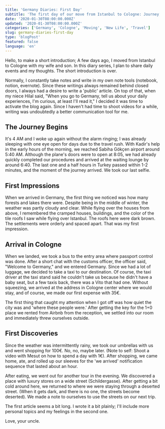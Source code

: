 ```yaml
---
title: 'Germany Diaries: First Day'
subtitle: 'The first day of our move from Istanbul to Cologne: Journey, first impressions, and discoveries.'
date: '2020-01-30T08:00:00.000Z'
updated: '2020-01-30T08:00:00.000Z'
categories: ['Germany', 'Cologne', 'Moving', 'New Life', 'Travel']
slug: germany-diaries-first-day
type: 'blogPost'
featured: false
language: 'en'
---
```


Hello, to make a short introduction; A few days ago, I moved from Istanbul to Cologne with my wife and son. In this diary series, I plan to share daily events and my thoughts. The short introduction is over.

Normally, I constantly take notes and write in my own note tools (notebook, notion, evernote). Since these writings always remained behind closed doors, I always had a desire to write a 'public' article. On top of that, when my niece Hilal said, "When you go to Germany, tell us about your daily experiences, I'm curious, at least I'll read it," I decided it was time to activate the blog again. Since I haven't had time to shoot videos for a while, writing was undoubtedly a better communication tool for me.

## The Journey Begins

It's 4 AM and I woke up again without the alarm ringing; I was already sleeping with one eye open for days due to the travel rush. With Kadir's help in the early hours of the morning, we reached Sabiha Gökçen airport around 5:40 AM. Although the plane's doors were to open at 8:05, we had already quickly completed our procedures and arrived at the waiting lounge by around 6:40. The last one and a half hours in Turkey passed within 1-2 minutes, and the moment of the journey arrived. We took our last selfie.

## First Impressions

When we arrived in Germany, the first thing we noticed was how many forests and lakes there were. Despite being in the middle of winter, the weather was partly cloudy and clear. While flying over the houses from above, I remembered the cramped houses, buildings, and the color of the tile roofs I saw while flying over Istanbul. The roofs here were dark brown. The settlements were orderly and spaced apart. That was my first impression.

## Arrival in Cologne

When we landed, we took a bus to the entry area where passport control was done. After a short chat with the customs officer, the officer said, "Welcome to Germany," and we entered Germany. Since we had a lot of luggage, we decided to take a taxi to our destination. Of course, the taxi driver at the taxi stand said he couldn't take us because he didn't have a baby seat, but a few taxis back, there was a Vito that had one. Without squeezing, we arrived at the address in Cologne center where we would stay, and of course, we made our first expense with 35€.

The first thing that caught my attention when I got off was how quiet the city was and 'where these people were.' After getting the key for the 1+0 place we rented from Airbnb from the reception, we settled into our room and immediately threw ourselves outside.

## First Discoveries

Since the weather was intermittently rainy, we took our umbrellas with us and went shopping for 100€. No, no, maybe later. (Note to self: Shoot a video with Mesut on how to spend a day with 1€). After shopping, we came home, ate, and rolled up our sleeves for the 'we arrived' notification sequence that lasted about an hour.

After eating, we went out for another tour in the evening. We discovered a place with luxury stores on a wide street (Schildergasse). After getting a bit cold around here, we returned to where we were staying through a deserted street. (When it gets dark, and there is no one, the streets become deserted). We made a note to ourselves to use the streets on our next trip.

The first article seems a bit long. I wrote it a bit plainly; I'll include more personal topics and my feelings in the second one.

Love, your uncle.